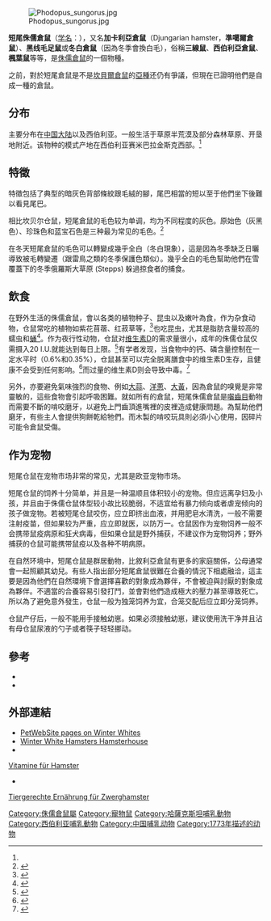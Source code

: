 {{Speciesbox
| name = 短尾侏儒倉鼠
| status = LC
| status_system = iucn3.1
| image = PhodopusSungorus 1.jpg
| image_width = 250px
| genus = Phodopus
| species = sungorus
| authority = ([[彼得·西蒙·帕拉斯|Pallas]], 1773)<ref name='id895'>{{cite web| url =http://www.bioinfo.cn/db05/BjdwSpecies.php?action=view&id=895| title =黑线毛足鼠| work =《中国动物物种编目数据库》| publisher =中国科学院微生物研究所| author =中国科学院动物研究所| accessdate =2009-03-27| deadurl =yes| archiveurl =https://web.archive.org/web/20131203122335/http://www.bioinfo.cn/db05/BjdwSpecies.php?action=view| archivedate =2013-12-03}}</ref>
}}
[[File:Phodopus_sungorus.jpg|thumb]]

'''短尾侏儒倉鼠'''（[[学名|学名]]：{{lang|la|''Phodopus sungorus''}}），又名'''加卡利亞倉鼠'''（Djungarian hamster，'''準噶爾倉鼠'''）、'''黑线毛足鼠'''或'''冬白倉鼠'''（因為冬季會換白毛），俗稱'''三線鼠'''、'''西伯利亞倉鼠'''、'''楓葉鼠'''等等，是[[侏儒倉鼠|侏儒倉鼠]]的一個物種。

之前，對於短尾倉鼠是不是[[坎貝爾倉鼠|坎貝爾倉鼠]]的[[亞種|亞種]]还仍有爭議，但現在已證明他們是自成一種的倉鼠。

==分布==
主要分布在[[中国大陆|中国大陆]]以及西伯利亚。一般生活于草原半荒漠及部分森林草原、开垦地附近。该物种的模式产地在西伯利亚赛米巴拉金斯克西部。<ref name='id895'/>

==特徵==
特徵包括了典型的暗灰色背部條紋跟毛絨的腳，尾巴相當的短以至于他們坐下後難以看見尾巴。

相比坎贝尔仓鼠，短尾倉鼠的毛色较为单调，均为不同程度的灰色。原始色（灰黑色）、珍珠色和蓝宝石色是三种最为常见的毛色。<ref>{{Cite book | author = Anja Ewringmann,Barbara Glöckner | title = Leitsymptome bei Hamster,Ratte,Maus und Rennmaus | publisher = Georg Thieme Verlag | date = 2014 | pages = 28 | ISBN = 978-3-830-41163-5 | url = https://books.google.de/books?id=XqyqBAAAQBAJ&printsec=frontcover&hl=zh-CN&source=gbs_ge_summary_r&cad=0#v=onepage&q&f=false | language = de | access-date = 2019-02-26 | archive-date = 2019-02-27 | archive-url = https://web.archive.org/web/20190227060336/https://books.google.de/books?id=XqyqBAAAQBAJ&printsec=frontcover&hl=zh-CN&source=gbs_ge_summary_r&cad=0#v=onepage&q&f=false | dead-url = no }}</ref>

在冬天短尾倉鼠的毛色可以轉變成幾乎全白（冬白現象），這是因為冬季缺乏日曬導致被毛轉變遷（跟雷鳥之類的冬季保護色類似）。幾乎全白的毛色幫助他們在雪覆蓋下的冬季俄羅斯大草原 (Stepps) 躲過掠食者的捕食。

== 飲食 ==
在野外生活的侏儒倉鼠，會以各类的植物种子、昆虫以及嫩叶為食，作为杂食动物，仓鼠常吃的植物如紫花苜蓿、红菽草等，<ref>{{Cite book | author = Robert Pies-Schulz-Hofen | title = Die Tierpflegerausbildung | publisher = Georg Thieme Verlag | date =   2004 | pages = 303 | ISBN = 978-3-830-44134-2 | url = https://books.google.de/books?id=Gb0q5oykbWsC&pg=PA303&dq=vitamin+d+pflanzenfresser&hl=zh-CN&sa=X&sqi=2&pjf=1&ved=0ahUKEwjl2tX66M_YAhUkMJoKHfVKA3AQ6AEIFDAC#v=onepage&q=vitamin%20d%20pflanzenfresser&f=false | language = de | access-date = 2018-01-11 | archive-date = 2018-01-12 | archive-url = https://web.archive.org/web/20180112045818/https://books.google.de/books?id=Gb0q5oykbWsC&pg=PA303&dq=vitamin+d+pflanzenfresser&hl=zh-CN&sa=X&sqi=2&pjf=1&ved=0ahUKEwjl2tX66M_YAhUkMJoKHfVKA3AQ6AEIFDAC#v=onepage&q=vitamin%20d%20pflanzenfresser&f=false | dead-url = no }}</ref>也吃昆虫，尤其是脂肪含量较高的蠕虫和[[蛹|蛹]]<ref>{{Cite book | author = Winfried Ahne, Hans G. Liebich, Manfred Stohrer | title = Zoologie: Lehrbuch für Studierende der Veterinärmedizin und Agrarwissenschaften | publisher = Schattauer Verlag | date =   2000 | pages = 104 | ISBN = 978-3-794-51764-0 | url = https://books.google.de/books?id=uktHYERmoQUC&pg=PA104&dq=insekten+vitamin+d&hl=zh-CN&sa=X&ved=0ahUKEwiAluPo-M_YAhVM2qQKHUvFB3sQ6AEICTAA#v=onepage&q=insekten%20vitamin%20d&f=false | language = de | access-date = 2018-01-11 | archive-date = 2018-01-12 | archive-url = https://web.archive.org/web/20180112043208/https://books.google.de/books?id=uktHYERmoQUC&pg=PA104&dq=insekten+vitamin+d&hl=zh-CN&sa=X&ved=0ahUKEwiAluPo-M_YAhVM2qQKHUvFB3sQ6AEICTAA#v=onepage&q=insekten%20vitamin%20d&f=false | dead-url = no }}</ref>。作为夜行性动物，仓鼠对[[维生素D|维生素D]]的需求量很小，成年的侏儒仓鼠仅需摄入20 I.U.就能达到每日上限。<ref>{{Cite book | author = Hubert Schneemann, Gisela Wurm | title = Hagers Handbuch der Pharmazeutischen Praxis: Folgeband 1:Waren und Dienste | publisher = Springer-Verlag | date =   2013 | pages = 558 | ISBN = 978-3-642-57831-1 | url = https://books.google.de/books?id=IEeQBwAAQBAJ&pg=PA558&dq=pelletsfutter+hamster&hl=zh-CN&sa=X&ved=0ahUKEwiWqqjpg-_YAhUHtRQKHXfVBfkQ6AEIITAE#v=onepage&q=pelletsfutter%20hamster&f=false | language = de | access-date = 2018-01-23 | archive-date = 2018-01-24 | archive-url = https://web.archive.org/web/20180124070937/https://books.google.de/books?id=IEeQBwAAQBAJ&pg=PA558&dq=pelletsfutter+hamster&hl=zh-CN&sa=X&ved=0ahUKEwiWqqjpg-_YAhUHtRQKHXfVBfkQ6AEIITAE#v=onepage&q=pelletsfutter%20hamster&f=false | dead-url = no }}</ref>有学者发现，当食物中的钙、磷含量控制在一定水平时（0.6%和0.35%），仓鼠甚至可以完全脱离膳食中的维生素D生存，且健康不会受到任何影响。<ref>{{Cite book | author = W. Büttner, H. -D. Cremer, H. Gebauer | title = Erzeugung von Krankheitszuständen durch das Experiment: Stütz- und Hartgewebe (Handbook of Experimental Pharmacology) | location = Berlin, Heidelberg, New York | publisher = Springer Verlag | date = 1969 | pages = 40 | ISBN = 978-3-642-46187-3 | url = https://books.google.de/books?id=4NWnBgAAQBAJ&pg=PA40&dq=vitamin+d+f%C3%BCr+Hamster&hl=zh-CN&sa=X&ved=0ahUKEwiA0qH55c_YAhVBQJoKHSkQBHcQ6AEIDjAB#v=onepage&q=vitamin%20d%20f%C3%BCr%20Hamster&f=false | language = de | access-date = 2018-01-11 | archive-date = 2018-01-12 | archive-url = https://web.archive.org/web/20180112045821/https://books.google.de/books?id=4NWnBgAAQBAJ&pg=PA40&dq=vitamin+d+f%C3%BCr+Hamster&hl=zh-CN&sa=X&ved=0ahUKEwiA0qH55c_YAhVBQJoKHSkQBHcQ6AEIDjAB#v=onepage&q=vitamin%20d%20f%C3%BCr%20Hamster&f=false | dead-url = no }}</ref>而过量的维生素D则会导致中毒。<ref>{{Cite book | author = Sylvia Dauborn | title = Lehrbuch für Tierheilpraktiker | publisher = Georg Thieme Verlag | date = 2014 | pages = 388 | ISBN = 978-3-830-49367-9 | url = https://books.google.de/books?id=SDEEBAAAQBAJ&pg=PA388&dq=vitamin+d+f%C3%BCr+Hamster&hl=zh-CN&sa=X&ved=0ahUKEwiV6q-66M_YAhUBC-wKHRv2BwYQ6AEIEzAC#v=onepage&q&f=false | language = de | access-date = 2018-01-11 | archive-date = 2018-01-12 | archive-url = https://web.archive.org/web/20180112042832/https://books.google.de/books?id=SDEEBAAAQBAJ&pg=PA388&dq=vitamin+d+f%C3%BCr+Hamster&hl=zh-CN&sa=X&ved=0ahUKEwiV6q-66M_YAhUBC-wKHRv2BwYQ6AEIEzAC#v=onepage&q&f=false | dead-url = no }}</ref>

另外，亦要避免氣味強烈的食物、例如[[大蒜|大蒜]]、[[洋蔥|洋蔥]]、[[大黃|大黃]]，因為倉鼠的嗅覺是非常靈敏的，這些食物會引起呼吸困難。就如所有的倉鼠，短尾侏儒倉鼠是[[囓齒目|囓齒目]]動物而需要不斷的啃咬磨牙，以避免上門齒頂進嘴裡的皮裡造成健康問題。為幫助他們磨牙，有些主人會提供狗餅乾給牠們。而木製的啃咬玩具則必須小心使用，因碎片可能令倉鼠受傷。

==作为宠物==
短尾仓鼠在宠物市场非常的常见，尤其是欧亚宠物市场。

短尾仓鼠的饲养十分简单，并且是一种温顺且体积较小的宠物。但应远离孕妇及小孩，并且由于侏儒仓鼠体型较小故比较脆弱，不适宜给有暴力倾向或者虐宠倾向的孩子做宠物。若被短尾仓鼠咬伤，应立即挤出血液，并用肥皂水清洗，一般不需要注射疫苗，但如果较为严重，应立即就医，以防万一。仓鼠因作为宠物饲养一般不会携带鼠疫病原和狂犬病毒，但如果仓鼠是野外捕获，不建议作为宠物饲养；野外捕获的仓鼠可能携带鼠疫以及各种不明病原。

在自然环境中，短尾仓鼠是群居動物，比敘利亞倉鼠有更多的家庭關係，公母通常會一起照顧其幼兒。有些人指出部分短尾倉鼠很難在合養的情況下相處融洽，這主要是因為他們在自然環境下會選擇喜歡的對象成為夥伴，不會被迫與討厭的對象成為夥伴。不適當的合養容易引發打鬥，並會對他們造成極大的壓力甚至導致死亡。所以為了避免意外發生，仓鼠一般为独笼饲养为宜，合笼交配后应立即分笼饲养。

仓鼠产仔后，一般不能用手接触幼崽。如果必须接触幼崽，建议使用洗干净并且沾有母仓鼠尿液的勺子或者筷子轻轻挪动。

==參考==
*{{IUCN2006|assessors=Baillie|year=1996|id=17037|title=Phodopus sungorus |downloaded=2007年3月13日}} 
*{{ITIS|ID=632741 |taxon=''Phodopus sungorus'' |downloaded=2007年3月13日}}
{{reflist}}

==外部連結==
{{Commons and category|Phodopus_sungorus|短尾侏儒倉鼠|Phodopus_sungorus}}
*[http://www.petwebsite.com/hamsters/dwarf_winter_white_russian_hamsters.htm PetWebSite pages on Winter Whites] {{Wayback|url=http://www.petwebsite.com/hamsters/dwarf_winter_white_russian_hamsters.htm |date=20051208012239 }}
*[https://web.archive.org/web/20051219102607/http://www.hamsterhouse.co.uk/wiki/doku.php/hamsters:dwarf:winterwhite Winter White Hamsters Hamsterhouse]
*
[http://www.hamster-hamster.de/hamster/hamster_ernaehrung_futter.htm Vitamine für Hamster ] {{Wayback|url=http://www.hamster-hamster.de/hamster/hamster_ernaehrung_futter.htm |date=20170426201408 }}
*
[http://www.diebrain.de/zw-futter.html Tiergerechte Ernährung für Zwerghamster ] {{Wayback|url=http://www.diebrain.de/zw-futter.html |date=20180112043033 }}

{{Hamster}}
{{Taxonbar|from=Q214633}}

[[Category:侏儒倉鼠屬|Category:侏儒倉鼠屬]]
[[Category:寵物鼠|Category:寵物鼠]]
[[Category:哈薩克斯坦哺乳動物|Category:哈薩克斯坦哺乳動物]]
[[Category:西伯利亚哺乳動物|Category:西伯利亚哺乳動物]]
[[Category:中国哺乳动物|Category:中国哺乳动物]]
[[Category:1773年描述的动物|Category:1773年描述的动物]]